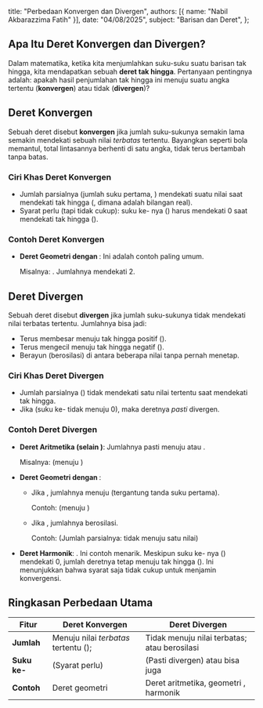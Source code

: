   title: "Perbedaan Konvergen dan Divergen",
  authors: [{ name: "Nabil Akbarazzima Fatih" }],
  date: "04/08/2025",
  subject: "Barisan dan Deret",
};

## Apa Itu Deret Konvergen dan Divergen?

Dalam matematika, ketika kita menjumlahkan suku-suku suatu barisan tak hingga, kita mendapatkan sebuah **deret tak hingga**. Pertanyaan pentingnya adalah: apakah hasil penjumlahan tak hingga ini menuju suatu angka tertentu (**konvergen**) atau tidak (**divergen**)?

## Deret Konvergen

Sebuah deret disebut **konvergen** jika jumlah suku-sukunya semakin lama semakin mendekati sebuah nilai _terbatas_ tertentu. Bayangkan seperti bola memantul, total lintasannya berhenti di satu angka, tidak terus bertambah tanpa batas.

### Ciri Khas Deret Konvergen

- Jumlah parsialnya (jumlah <InlineMath math="n" /> suku pertama, <InlineMath math="S_n" />) mendekati suatu nilai <InlineMath math="L" /> saat <InlineMath math="n" /> mendekati tak hingga (<InlineMath math="\lim_{n \to \infty} S_n = L" />, dimana <InlineMath math="L" /> adalah bilangan real).
- Syarat perlu (tapi tidak cukup): suku ke-<InlineMath math="n" /> nya (<InlineMath math="u_n" />) harus mendekati 0 saat <InlineMath math="n" /> mendekati tak hingga (<InlineMath math="\lim_{n \to \infty} u_n = 0" />).

### Contoh Deret Konvergen

- **Deret Geometri dengan <InlineMath math="|r| < 1" />**: Ini adalah contoh paling umum.

  Misalnya: <InlineMath math="1 + \frac{1}{2} + \frac{1}{4} + \frac{1}{8} + \dots" />. Jumlahnya mendekati 2.

  <BlockMath math="S_\infty = \frac{a}{1 - r} = \frac{1}{1 - \frac{1}{2}} = \frac{1}{\frac{1}{2}} = 2" />

## Deret Divergen

Sebuah deret disebut **divergen** jika jumlah suku-sukunya tidak mendekati nilai terbatas tertentu. Jumlahnya bisa jadi:

- Terus membesar menuju tak hingga positif (<InlineMath math="\infty" />).
- Terus mengecil menuju tak hingga negatif (<InlineMath math="-\infty" />).
- Berayun (berosilasi) di antara beberapa nilai tanpa pernah menetap.

### Ciri Khas Deret Divergen

- Jumlah parsialnya (<InlineMath math="S_n" />) tidak mendekati satu nilai <InlineMath math="L" /> tertentu saat <InlineMath math="n" /> mendekati tak hingga.
- Jika <InlineMath math="\lim_{n \to \infty} u_n \neq 0" /> (suku ke-<InlineMath math="n" /> tidak menuju 0), maka deretnya _pasti_ divergen.

### Contoh Deret Divergen

- **Deret Aritmetika (selain <InlineMath math="0 + 0 + \dots" />)**: Jumlahnya pasti menuju <InlineMath math="\infty" /> atau <InlineMath math="-\infty" />.

  Misalnya: <InlineMath math="1 + 2 + 3 + 4 + \dots" /> (menuju <InlineMath math="\infty" />)

- **Deret Geometri dengan <InlineMath math="|r| \ge 1" />**:

  - Jika <InlineMath math="r \ge 1" />, jumlahnya menuju <InlineMath math="\pm \infty" /> (tergantung tanda suku pertama).

    Contoh: <InlineMath math="2 + 4 + 8 + 16 + \dots" /> (menuju <InlineMath math="\infty" />)

  - Jika <InlineMath math="r \le -1" />, jumlahnya berosilasi.

    Contoh: <InlineMath math="1 - 2 + 4 - 8 + \dots" /> (Jumlah parsialnya: <InlineMath math="1, -1, 3, -5, \dots" /> tidak menuju satu nilai)

- **Deret Harmonik**: <InlineMath math="1 + \frac{1}{2} + \frac{1}{3} + \frac{1}{4} + \dots" />. Ini contoh menarik. Meskipun suku ke-<InlineMath math="n" /> nya (<InlineMath math="u_n = \frac{1}{n}" />) mendekati 0, jumlah deretnya tetap menuju tak hingga (<InlineMath math="\infty" />). Ini menunjukkan bahwa syarat <InlineMath math="u_n \to 0" /> saja tidak cukup untuk menjamin konvergensi.

## Ringkasan Perbedaan Utama

| Fitur                               | Deret Konvergen                                                                                | Deret Divergen                                                                                                       |
| ----------------------------------- | ---------------------------------------------------------------------------------------------- | -------------------------------------------------------------------------------------------------------------------- |
| **Jumlah**                          | Menuju nilai _terbatas_ tertentu (<InlineMath math="L" />); <InlineMath math="S_\infty = L" /> | Tidak menuju nilai terbatas; <InlineMath math="\pm \infty" /> atau berosilasi                                        |
| **Suku ke-<InlineMath math="n" />** | <InlineMath math="\lim_{n \to \infty} u_n = 0" /> (Syarat perlu)                               | <InlineMath math="\lim_{n \to \infty} u_n \neq 0" /> (Pasti divergen) atau bisa juga <InlineMath math="u_n \to 0" /> |
| **Contoh**                          | Deret geometri <InlineMath math="\|r\| < 1" />                                                 | Deret aritmetika, geometri <InlineMath math="\|r\| \geq 1" />, harmonik                                              |
